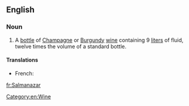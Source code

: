==English==

===Noun===
{{en-noun}}

# A [[bottle]] of [[Champagne]] or [[Burgundy]] [[wine]]  containing 9 [[liter]]s of fluid, twelve times the volume of a standard bottle.

====Translations====
{{trans-top}}
* French: {{t|fr|salmanazar|m}}
{{trans-mid}}
{{trans-bottom}}

[[Category:en:Wine]]

[[fr:Salmanazar]]
